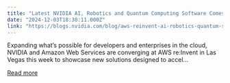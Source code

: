 ```yaml
---
title: "Latest NVIDIA AI, Robotics and Quantum Computing Software Comes to AWS"
date: "2024-12-03T18:30:11.000Z"
link: "https://blogs.nvidia.com/blog/aws-reinvent-ai-robotics-quantum-software/"
---
```


Expanding what’s possible for developers and enterprises in the cloud, NVIDIA and Amazon Web Services are converging at AWS re:Invent in Las Vegas this week to showcase new solutions designed to accel...

[Read more](https://blogs.nvidia.com/blog/aws-reinvent-ai-robotics-quantum-software/)
